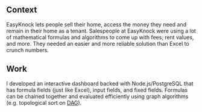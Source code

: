 <div>
<h2>Context</h2>

EasyKnock lets people sell their home, access the money they need and remain in their home as a tenant. Salespeople at EasyKnock were using a lot of mathematical formulas and algorithms to come up with fees, rent values, and more. They needed an easier and more reliable solution than Excel to crunch numbers.

<h2>Work</h2>

I developed an interactive dashboard backed with Node.js/PostgreSQL that has formula fields (just like Excel), input fields, and fixed fields. Formulas can be chained together and evaluated efficiently using graph algorithms (e.g. topological sort on <a href="https://en.wikipedia.org/wiki/Directed_acyclic_graph" target="_blank" rel="nofollow noopener noreferrer">DAG</a>).

</div>